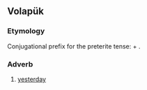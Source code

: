 {{also|adelo|Adelo}}
==Volapük==

===Etymology===
Conjugational prefix for the preterite tense: {{prefix|vo|ä|del}} + {{m|vo|-o}}.

===Adverb===
{{head|vo|adverb}}

# [[yesterday]]